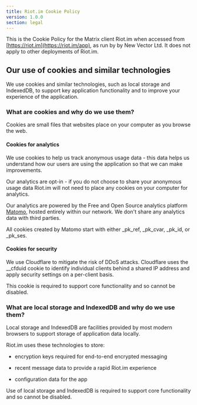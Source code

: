```yaml
---
title: Riot.im Cookie Policy
version: 1.0.0
section: legal
---
```


This is the Cookie Policy for the Matrix client Riot.im when accessed from [https://riot.im](https://riot.im/app), as run by by New Vector Ltd. It does not apply to other deployments of Riot.im.

## Our use of cookies and similar technologies

We use cookies and similar technologies, such as local storage and IndexedDB, to support key application functionality and to improve your experience of the application.

### What are cookies and why do we use them?

Cookies are small files that websites place on your computer as you browse the web.

#### Cookies for analytics

We use cookies to help us track anonymous usage data - this data helps us understand how our users are using the application so that we can make improvements.

Our analytics are opt-in - if you do not choose to share your anonymous usage data Riot.im will not need to place any cookies on your computer for analytics.

Our analytics are powered by the Free and Open Source analytics platform [Matomo](https://matomo.org/), hosted entirely within our network. We don't share any analytics data with third parties.

All cookies created by Matomo start with either  _pk_ref, _pk_cvar, _pk_id, or _pk_ses.

#### Cookies for security

We use Cloudflare to mitigate the risk of DDoS attacks. Cloudflare uses the __cfduid cookie to identify individual clients behind a shared IP address and apply security settings on a per-client basis.

This cookie is required to support core functionality and so cannot be disabled.

### What are local storage and IndexedDB and why do we use them?

Local storage and IndexedDB are facilities provided by most modern browsers to support storage of application data locally.

Riot.im uses these technologies to store:

* encryption keys required for end-to-end encrypted messaging

* recent message data to provide a rapid Riot.im experience

* configuration data for the app

Use of local storage and IndexedDB is required to support core functionality and so cannot be disabled.

